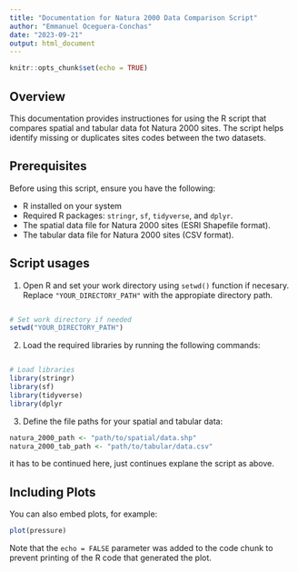 ```yaml
---
title: "Documentation for Natura 2000 Data Comparison Script"
author: "Emmanuel Oceguera-Conchas"
date: "2023-09-21"
output: html_document
---
```


```r
knitr::opts_chunk$set(echo = TRUE)
```

## Overview

This documentation provides instructiones for using the R script that compares spatial and tabular data fot Natura 2000 sites. 
The script helps identify missing or duplicates sites codes between the two datasets.

## Prerequisites

Before using this script, ensure you have the following:

- R installed on your system
- Required R packages: `stringr`, `sf`, `tidyverse`, and `dplyr`.
- The spatial data file for Natura 2000 sites (ESRI Shapefile format).
- The tabular data file for Natura 2000 sites (CSV format).

## Script usages

1. Open R and set your work directory using `setwd()` function if necesary. Replace `"YOUR_DIRECTORY_PATH"` with the appropiate directory path.

```R

# Set work directory if needed
setwd("YOUR_DIRECTORY_PATH")

```
2. Load the required libraries by running the following commands:

```R

# Load libraries
library(stringr)
library(sf)
library(tidyverse)
library(dplyr

```
3. Define the file paths for your spatial and tabular data:

```R
natura_2000_path <- "path/to/spatial/data.shp"
natura_2000_tab_path <- "path/to/tabular/data.csv"

```

it has to be continued here, just continues explane the script as above.

## Including Plots

You can also embed plots, for example:

```r
plot(pressure)
```

Note that the `echo = FALSE` parameter was added to the code chunk to prevent printing of the R code that generated the plot.
